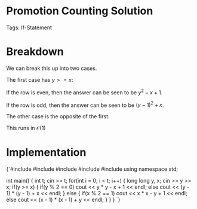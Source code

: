 


<Sidebar moduleId={moduleId} /> 

# Promotion Counting Solution

Tags: If-Statement

# Breakdown

We can break this up into two cases. 

The first case has $y >= x$: 

If the row is even, then the answer can be seen to be $y^2 - x + 1$.

If the row is odd, then the answer can be seen to be $(y-1)^2 + x$.

The other case is the opposite of the first. 

This runs in $\mathcal{O}(1)$

# Implementation

<div style={{ transform: 'translateX(150px)' }}>
  <SyntaxHighlighter language="cpp" style={okaidia}>
{`#include <cmath>
#include <cstdio>
#include <vector>
#include <iostream>
#include <algorithm>
using namespace std;


int main() {
    int t; cin >> t; 
    for(int i = 0; i < t; i++) {
        long long y, x; cin >> y >> x; 
        if(y >= x) {
            if(y % 2 == 0) cout << y * y - x + 1 << endl;
            else cout << (y - 1) * (y - 1) + x << endl;
        } else {
            if(x % 2 == 1) cout << x * x - y + 1 << endl;
            else cout << (x - 1) * (x - 1) + y << endl;
        }
    }
}
`}
  </SyntaxHighlighter>
</div>

